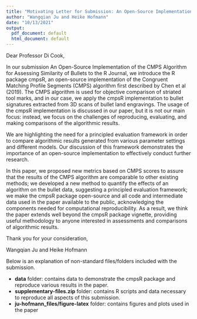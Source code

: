 ```yaml
---
title: "Motivating Letter for Submission: An Open-Source Implementation of the CMPS Algorithm for Assessing Similarity of Bullets"
author: "Wangqian Ju and Heike Hofmann"
date: "10/13/2021"
output:
  pdf_document: default
  html_document: default
---
```


Dear Professor Di Cook,

In our submission An Open-Source Implementation of the CMPS Algorithm for Assessing Similarity of Bullets to the R Journal, we introduce the R package cmpsR, an open-source implementation of the Congruent Matching Profile Segments (CMPS) algorithm first described by Chen et al (2019). The CMPS algorithm is used for objective comparison of striated tool marks, and in our case, we apply the cmpsR implementation to bullet signatures extracted from 3D scans of bullet land engravings. The usage of the cmpsR implementation is discussed in our paper, but it is not our main focus: instead, we focus on the challenges of reproducing, evaluating, and making comparisons of the algorithmic results.

We are highlighting the need for a principled evaluation framework in order to compare algorithmic results generated from various parameter settings and different models. Our discussion of this framework demonstrates the importance of an open-source implementation to effectively conduct further research. 

In this paper, we proposed new metrics based on CMPS scores to assure that the results of the CMPS algorithm are comparable to other existing methods; we developed a new method to quantify the effects of an algorithm on the bullet data, suggesting a principled evaluation framework; we make the cmpsR package open-source and all code and intermediate data used in the paper available to the public, acknowledging the components needed for computational reproducibility. As a result, we think the paper extends well beyond the cmpsR package vignette, providing useful methodology to anyone interested in assessments and comparisons of algorithmic results.

Thank you for your consideration,

Wangqian Ju and Heike Hofmann

Below is an explanation of non-standard files/folders included with the submission.

+   **data** folder: contains data to demonstrate the cmpsR package and reproduce various results in the paper. 
+   **supplementary-files.zip** folder: contains R scripts and data necessary to reproduce all aspects of this submission.
+   **ju-hofmann_files/figure-latex** folder: contains figures and plots used in the paper


